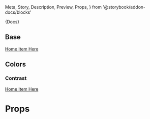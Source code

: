   Meta,
  Story,
  Description,
  Preview,
  Props,
} from '@storybook/addon-docs/blocks'



<Meta title="Components|Breadcrumb" component={Breadcrumb} />

<Description>{Docs}</Description>

## Base

<Preview>
  <Story name="Base">
    <div style={{ padding: 'var(--space-sm)' }}>
      <Breadcrumb>
        <BreadcrumbItem>
          <a href="/home" title="Home">
            Home
          </a>
        </BreadcrumbItem>
        <BreadcrumbItem>
          <a href="/item" title="Item">
            Item
          </a>
        </BreadcrumbItem>
        <BreadcrumbItem>
          <a href="/here" title="Here">
            Here
          </a>
        </BreadcrumbItem>
      </Breadcrumb>
    </div>
  </Story>
</Preview>

## Colors

### Contrast

<Preview>
  <Story name="Contrast">
    <div style={{ background: 'var(--blue-4)', padding: 'var(--space-sm)' }}>
      <Breadcrumb color="contrast">
        <BreadcrumbItem>
          <a href="/home" title="Home">
            Home
          </a>
        </BreadcrumbItem>
        <BreadcrumbItem>
          <a href="/item" title="Item">
            Item
          </a>
        </BreadcrumbItem>
        <BreadcrumbItem>
          <a href="/here" title="Here">
            Here
          </a>
        </BreadcrumbItem>
      </Breadcrumb>
    </div>
  </Story>
</Preview>

# Props

<Props of={Breadcrumb} />
